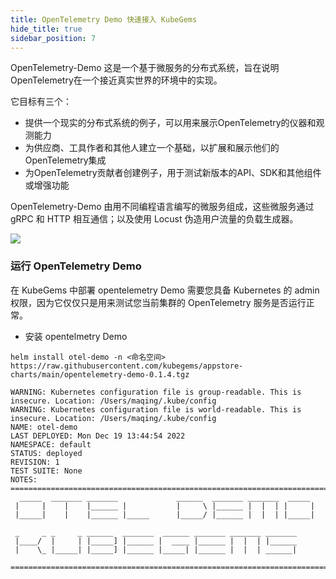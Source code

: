 ```yaml
---
title: OpenTelemetry Demo 快速接入 KubeGems
hide_title: true
sidebar_position: 7
---
```


OpenTelemetry-Demo 这是一个基于微服务的分布式系统，旨在说明OpenTelemetry在一个接近真实世界的环境中的实现。

它目标有三个：

- 提供一个现实的分布式系统的例子，可以用来展示OpenTelemetry的仪器和观测能力
- 为供应商、工具作者和其他人建立一个基础，以扩展和展示他们的OpenTelemetry集成
- 为OpenTelemetry贡献者创建例子，用于测试新版本的API、SDK和其他组件或增强功能

OpenTelemetry-Demo 由用不同编程语言编写的微服务组成，这些微服务通过 gRPC 和 HTTP 相互通信；以及使用 Locust 伪造用户流量的负载生成器。

![](https://opentelemetry.io/blog/2022/frontend-overhaul/diagram.png)

### 运行 OpenTelemetry Demo

在 KubeGems 中部署 opentelemetry Demo 需要您具备 Kubernetes 的 admin 权限，因为它仅仅只是用来测试您当前集群的 OpenTelemetry 服务是否运行正常。

- 安装 opentelmetry Demo

```
helm install otel-demo -n <命名空间> https://raw.githubusercontent.com/kubegems/appstore-charts/main/opentelemetry-demo-0.1.4.tgz

WARNING: Kubernetes configuration file is group-readable. This is insecure. Location: /Users/maqing/.kube/config
WARNING: Kubernetes configuration file is world-readable. This is insecure. Location: /Users/maqing/.kube/config
NAME: otel-demo
LAST DEPLOYED: Mon Dec 19 13:44:54 2022
NAMESPACE: default
STATUS: deployed
REVISION: 1
TEST SUITE: None
NOTES:
=======================================================================================
  _____  _______ _______             ______  _______ _______  _____ 
 |     |    |    |______ |           |     \ |______ |  |  | |     |
 |_____|    |    |______ |_____      |_____/ |______ |  |  | |_____|
                                                                    
 _     _ _     _ ______  _______  ______ _______ _______ _______
 |____/  |     | |_____] |______ |  ____ |______ |  |  | |______
 |    \_ |_____| |_____] |______ |_____| |______ |  |  | ______|

=======================================================================================
```